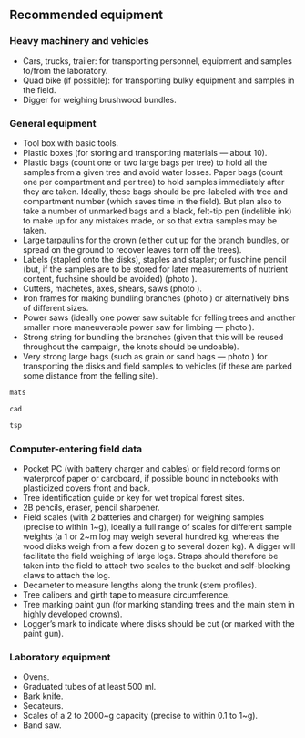 
## Recommended equipment {#matos}

### Heavy machinery and vehicles

- Cars, trucks, trailer: for transporting personnel, equipment and samples to/from the laboratory.
- Quad bike (if possible): for transporting bulky equipment and samples in the field.
- Digger for weighing brushwood bundles.


### General equipment

- Tool box with basic tools.
- Plastic boxes (for storing and transporting materials --- about 10).
- Plastic bags (count one or two large bags per tree) to hold all the samples from a given tree and avoid water losses. Paper bags (count one per compartment and per tree) to hold samples immediately after they are taken. Ideally, these bags should be pre-labeled with tree and compartment number (which saves time in the field). But plan also to take a number of unmarked bags and a black, felt-tip pen (indelible ink) to make up for any mistakes made, or so that extra samples may be taken.
- Large tarpaulins for the crown (either cut up for the branch bundles, or spread on the ground to recover leaves torn off the trees).
- Labels (stapled onto the disks), staples and stapler; or fuschine pencil (but, if the samples are to be stored for later measurements of nutrient content, fuchsine should be avoided) (photo \ref{mats}).
- Cutters, machetes, axes, shears, saws (photo \ref{mats}).
- Iron frames for making bundling branches (photo \ref{cad}) or alternatively bins of different sizes.
- Power saws (ideally one power saw suitable for felling trees and another smaller more maneuverable power saw for limbing --- photo \ref{mats}).
- Strong string for bundling the branches (given that this will be reused throughout the campaign, the knots should be undoable).
- Very strong large bags (such as grain or sand bags --- photo \ref{tsp}) for transporting the disks and field samples to vehicles (if these are parked some distance from the felling site).

```r

mats

```


```r

cad

```

```r

tsp

```


### Computer-entering field data

- Pocket PC (with battery charger and cables) or field record forms on waterproof paper or cardboard, if possible bound in notebooks with plasticized covers front and back.
- Tree identification guide or key for wet tropical forest sites.
- 2B pencils, eraser, pencil sharpener.
- Field scales (with 2 batteries and charger) for weighing samples (precise to within 1~g), ideally a full range of scales for different sample weights (a 1 or 2~m log may weigh several hundred kg, whereas the wood disks weigh from a few dozen g to several dozen kg). A digger will facilitate the field weighing of large logs. Straps should therefore be taken into the field to attach two scales to the bucket and self-blocking claws to attach the log.
- Decameter to measure lengths along the trunk (stem profiles).
- Tree calipers and girth tape to measure circumference.
- Tree marking paint gun (for marking standing trees and the main stem in highly developed crowns).
- Logger's mark to indicate where disks should be cut (or marked with the paint gun).


### Laboratory equipment

- Ovens.
- Graduated tubes of at least 500 ml.
- Bark knife.
- Secateurs.
- Scales of a 2 to 2000~g capacity (precise to within 0.1 to 1~g).
- Band saw.

<!--------------------->
<!-- END SECTION 3.5 -->
<!--------------------->

